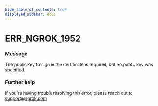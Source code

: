 ```yaml
---
hide_table_of_contents: true
displayed_sidebar: docs
---
```



# ERR_NGROK_1952

### Message

The public key to sign in the certificate is required, but no public key was specified.

### Further help

If you're having trouble resolving this error, please reach out to [support@ngrok.com](mailto:support@ngrok.com?subject=Help%20with%20ERR_NGROK_1952)

<ErrorDetails error="err_ngrok_1952" />
